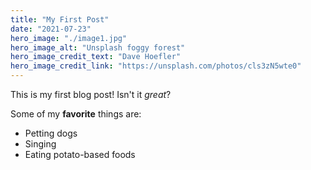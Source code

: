 ```yaml
---
title: "My First Post"
date: "2021-07-23"
hero_image: "./image1.jpg"
hero_image_alt: "Unsplash foggy forest"
hero_image_credit_text: "Dave Hoefler"
hero_image_credit_link: "https://unsplash.com/photos/cls3zN5wte0"
---
```


This is my first blog post! Isn't it _great_?

Some of my **favorite** things are:

- Petting dogs
- Singing
- Eating potato-based foods
